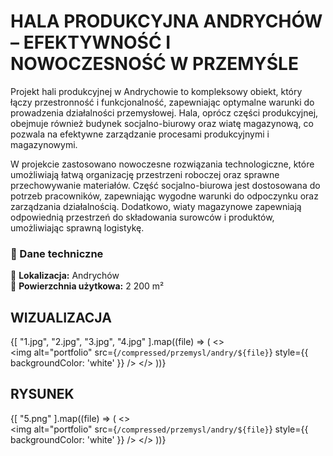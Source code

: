 
# **HALA PRODUKCYJNA ANDRYCHÓW – EFEKTYWNOŚĆ I NOWOCZESNOŚĆ W PRZEMYŚLE**

Projekt hali produkcyjnej w Andrychowie to kompleksowy obiekt, który łączy przestronność i funkcjonalność, zapewniając optymalne warunki do prowadzenia działalności przemysłowej. Hala, oprócz części produkcyjnej, obejmuje również budynek socjalno-biurowy oraz wiatę magazynową, co pozwala na efektywne zarządzanie procesami produkcyjnymi i magazynowymi.

W projekcie zastosowano nowoczesne rozwiązania technologiczne, które umożliwiają łatwą organizację przestrzeni roboczej oraz sprawne przechowywanie materiałów. Część socjalno-biurowa jest dostosowana do potrzeb pracowników, zapewniając wygodne warunki do odpoczynku oraz zarządzania działalnością. Dodatkowo, wiaty magazynowe zapewniają odpowiednią przestrzeń do składowania surowców i produktów, umożliwiając sprawną logistykę.

### **📌 Dane techniczne**  
📍 **Lokalizacja:** Andrychów  
📐 **Powierzchnia użytkowa:** 2 200 m²  

## WIZUALIZACJA

{[
  "1.jpg", "2.jpg", "3.jpg", "4.jpg"
].map((file) => (
  <>
    <br />
    <Zoom>
      <img 
        alt="portfolio" 
        src={`/compressed/przemysl/andry/${file}`} 
        style={{ backgroundColor: 'white' }} 
      />
    </Zoom>
  </>
))}

## RYSUNEK

{[
  "5.png"
].map((file) => (
  <>
    <br />
    <Zoom>
      <img 
        alt="portfolio" 
        src={`/compressed/przemysl/andry/${file}`} 
        style={{ backgroundColor: 'white' }} 
      />
    </Zoom>
  </>
))}
